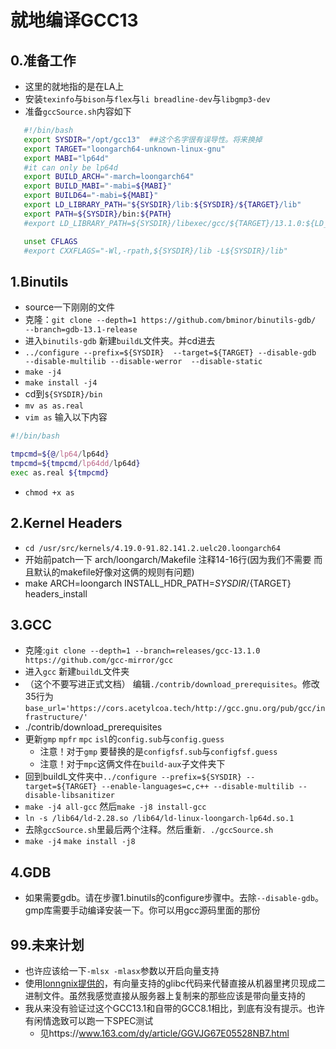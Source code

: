 # 就地编译GCC13

## 0.准备工作
*    这里的就地指的是在LA上
*    安装`texinfo`与`bison`与`flex`与`li breadline-dev`与`libgmp3-dev`
*    准备`gccSource.sh`内容如下

```sh
   #!/bin/bash
   export SYSDIR="/opt/gcc13"  ##这个名字很有误导性。将来换掉
   export TARGET="loongarch64-unknown-linux-gnu"
   export MABI="lp64d"
   #it can only be lp64d
   export BUILD_ARCH="-march=loongarch64"
   export BUILD_MABI="-mabi=${MABI}"
   export BUILD64="-mabi=${MABI}"
   export LD_LIBRARY_PATH="${SYSDIR}/lib:${SYSDIR}/${TARGET}/lib"
   export PATH=${SYSDIR}/bin:${PATH}
   #export LD_LIBRARY_PATH=${SYSDIR}/libexec/gcc/${TARGET}/13.1.0:${LD_LIBRARY_PATH}

   unset CFLAGS
   #export CXXFLAGS="-Wl,-rpath,${SYSDIR}/lib -L${SYSDIR}/lib" 
```

## 1.Binutils
*   source一下刚刚的文件
*   克隆：`git clone --depth=1 https://github.com/bminor/binutils-gdb/  --branch=gdb-13.1-release `
*   进入`binutils-gdb` 新建`buildL`文件夹。并cd进去
*   `../configure --prefix=${SYSDIR}  --target=${TARGET} --disable-gdb  --disable-multilib --disable-werror  --disable-static`  
*   `make -j4`
*   `make install -j4`
*   cd到`${SYSDIR}/bin`
*   `mv as as.real`  
*   `vim as` 输入以下内容
```sh
#!/bin/bash

tmpcmd=${@/lp64/lp64d}
tmpcmd=${tmpcmd/lp64dd/lp64d}
exec as.real ${tmpcmd}
```
*   `chmod +x as`

## 2.Kernel Headers
*   `cd /usr/src/kernels/4.19.0-91.82.141.2.uelc20.loongarch64`
*    开始前patch一下 arch/loongarch/Makefile 注释14-16行(因为我们不需要 而且默认的makefile好像对这俩的规则有问题)
*    make ARCH=loongarch INSTALL_HDR_PATH=${SYSDIR}/${TARGET} headers_install

## 3.GCC 
*   克隆:`git clone --depth=1 --branch=releases/gcc-13.1.0 https://github.com/gcc-mirror/gcc`
*   进入`gcc` 新建`buildL`文件夹
*   （这个不要写进正式文档） 编辑`./contrib/download_prerequisites`。修改35行为`base_url='https://cors.acetylcoa.tech/http://gcc.gnu.org/pub/gcc/infrastructure/'`
*   ./contrib/download_prerequisites
*   更新`gmp` `mpfr` `mpc` `isl`的`config.sub`与`config.guess`
    * 注意！对于`gmp` 要替换的是`configfsf.sub`与`configfsf.guess`
    * 注意！对于`mpc`这俩文件在`build-aux`子文件夹下
*   回到buildL文件夹中`../configure --prefix=${SYSDIR} --target=${TARGET} --enable-languages=c,c++ --disable-multilib --disable-libsanitizer`
*   `make -j4 all-gcc` 然后`make -j8 install-gcc`
*   `ln -s /lib64/ld-2.28.so /lib64/ld-linux-loongarch-lp64d.so.1`
*  去除`gccSource.sh`里最后两个注释。然后重新`. ./gccSource.sh`
*  `make -j4`   `make install -j8`

## 4.GDB
*  如果需要gdb。请在步骤1.binutils的configure步骤中。去除`--disable-gdb`。gmp库需要手动编译安装一下。你可以用gcc源码里面的那份

## 99.未来计划
*  也许应该给一下`-mlsx -mlasx`参数以开启向量支持
*  使用[lonngnix提供的](http://www.loongnix.cn/zh/toolchain/GNU/)，有向量支持的glibc代码来代替直接从机器里拷贝现成二进制文件。虽然我感觉直接从服务器上复制来的那些应该是带向量支持的
*  我从来没有验证过这个GCC13.1和自带的GCC8.1相比，到底有没有提示。也许有闲情逸致可以跑一下SPEC测试
   *   见https://www.163.com/dy/article/GGVJG67E05528NB7.html
